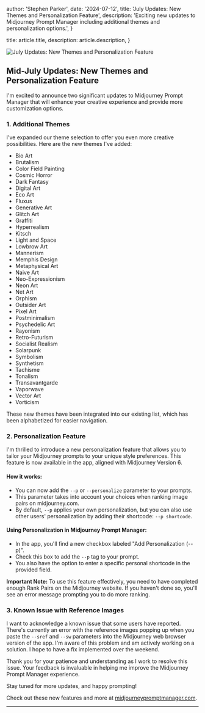 
  author: 'Stephen Parker',
  date: '2024-07-12',
  title:
    'July Updates: New Themes and Personalization Feature',
  description:
    'Exciting new updates to Midjourney Prompt Manager including additional themes and personalization options.',
}

  title: article.title,
  description: article.description,
}


<Image src={storyBanner} alt="July Updates: New Themes and Personalization Feature" />

## Mid-July Updates: New Themes and Personalization Feature

I'm excited to announce two significant updates to Midjourney Prompt Manager that will enhance your creative experience and provide more customization options.

### 1. Additional Themes

I've expanded our theme selection to offer you even more creative possibilities. Here are the new themes I've added:

- Bio Art
- Brutalism
- Color Field Painting
- Cosmic Horror
- Dark Fantasy
- Digital Art
- Eco Art
- Fluxus
- Generative Art
- Glitch Art
- Graffiti
- Hyperrealism
- Kitsch
- Light and Space
- Lowbrow Art
- Mannerism
- Memphis Design
- Metaphysical Art
- Naive Art
- Neo-Expressionism
- Neon Art
- Net Art
- Orphism
- Outsider Art
- Pixel Art
- Postminimalism
- Psychedelic Art
- Rayonism
- Retro-Futurism
- Socialist Realism
- Solarpunk
- Symbolism
- Synthetism
- Tachisme
- Tonalism
- Transavantgarde
- Vaporwave
- Vector Art
- Vorticism

These new themes have been integrated into our existing list, which has been alphabetized for easier navigation.

### 2. Personalization Feature

I'm thrilled to introduce a new personalization feature that allows you to tailor your Midjourney prompts to your unique style preferences. This feature is now available in the app, aligned with Midjourney Version 6.

#### How it works:
- You can now add the `--p` or `--personalize` parameter to your prompts.
- This parameter takes into account your choices when ranking image pairs on midjourney.com.
- By default, `--p` applies your own personalization, but you can also use other users' personalization by adding their shortcode: `--p shortcode`.

#### Using Personalization in Midjourney Prompt Manager:
- In the app, you'll find a new checkbox labeled "Add Personalization (--p)".
- Check this box to add the `--p` tag to your prompt.
- You also have the option to enter a specific personal shortcode in the provided field.

**Important Note:** To use this feature effectively, you need to have completed enough Rank Pairs on the Midjourney website. If you haven't done so, you'll see an error message prompting you to do more ranking.

### 3. Known Issue with Reference Images

I want to acknowledge a known issue that some users have reported. There's currently an error with the reference images popping up when you paste the `--sref` and `--sw` parameters into the Midjourney web browser version of the app. I'm aware of this problem and am actively working on a solution. I hope to have a fix implemented over the weekend.

Thank you for your patience and understanding as I work to resolve this issue. Your feedback is invaluable in helping me improve the Midjourney Prompt Manager experience.

Stay tuned for more updates, and happy prompting!

Check out these new features and more at [midjourneypromptmanager.com](https://midjourneypromptmanager.com).

---
